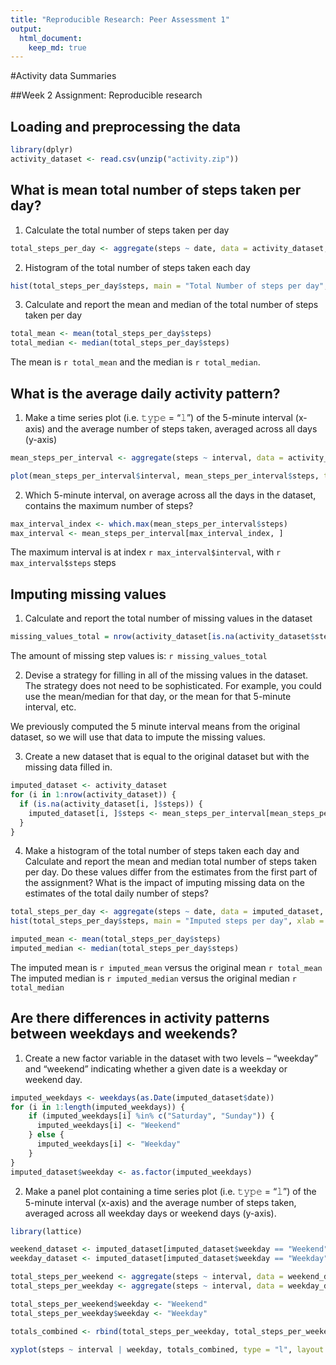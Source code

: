 ```yaml
---
title: "Reproducible Research: Peer Assessment 1"
output:
  html_document:
    keep_md: true
---
```

#Activity data Summaries

##Week 2 Assignment: Reproducible research

## Loading and preprocessing the data
```r
library(dplyr)
activity_dataset <- read.csv(unzip("activity.zip"))
```


## What is mean total number of steps taken per day?
1. Calculate the total number of steps taken per day
```r
total_steps_per_day <- aggregate(steps ~ date, data = activity_dataset, sum, na.rm = TRUE)
```

2. Histogram of the total number of steps taken each day
```r
hist(total_steps_per_day$steps, main = "Total Number of steps per day", xlab = "Total steps per day", ylab = "Frequency", col = "blue")

```

3. Calculate and report the mean and median of the total number of steps taken per day
```r
total_mean <- mean(total_steps_per_day$steps)
total_median <- median(total_steps_per_day$steps)
```
The mean is `r total_mean` and the median is `r total_median`.

## What is the average daily activity pattern?
1. Make a time series plot (i.e. 𝚝𝚢𝚙𝚎 = "𝚕") of the 5-minute interval (x-axis) and the average number of steps taken, averaged across all days (y-axis)
```r
mean_steps_per_interval <- aggregate(steps ~ interval, data = activity_dataset, mean, na.rm = TRUE)

plot(mean_steps_per_interval$interval, mean_steps_per_interval$steps, type = "l", main = "Average number of steps taken", xlab = "Interval", ylab = "Average Steps", col = "blue")
```

2. Which 5-minute interval, on average across all the days in the dataset, contains the maximum number of steps?
```r
max_interval_index <- which.max(mean_steps_per_interval$steps)
max_interval <- mean_steps_per_interval[max_interval_index, ]
```
The maximum interval is at index `r max_interval$interval`, with `r max_interval$steps` steps

## Imputing missing values
1. Calculate and report the total number of missing values in the dataset
```r
missing_values_total = nrow(activity_dataset[is.na(activity_dataset$steps), ])
```
The amount of missing step values is: `r missing_values_total`

2. Devise a strategy for filling in all of the missing values in the dataset. The strategy does not need to be sophisticated. For example, you could use the mean/median for that day, or the mean for that 5-minute interval, etc.

We previously computed the 5 minute interval means from the original dataset, so we will use that data to impute the missing values.

3. Create a new dataset that is equal to the original dataset but with the missing data filled in.
```r
imputed_dataset <- activity_dataset
for (i in 1:nrow(activity_dataset)) {
  if (is.na(activity_dataset[i, ]$steps)) {
    imputed_dataset[i, ]$steps <- mean_steps_per_interval[mean_steps_per_interval$interval == activity_dataset$interval[i], ]$steps
  }
}
```
4. Make a histogram of the total number of steps taken each day and Calculate and report the mean and median total number of steps taken per day. Do these values differ from the estimates from the first part of the assignment? What is the impact of imputing missing data on the estimates of the total daily number of steps?
```r
total_steps_per_day <- aggregate(steps ~ date, data = imputed_dataset, sum, na.rm = TRUE)
hist(total_steps_per_day$steps, main = "Imputed steps per day", xlab = "Total steps per day", col = "blue")

imputed_mean <- mean(total_steps_per_day$steps)
imputed_median <- median(total_steps_per_day$steps)
```
The imputed mean is `r imputed_mean` versus the original mean `r total_mean`
The imputed median is `r imputed_median` versus the original median `r total_median`

## Are there differences in activity patterns between weekdays and weekends?
1. Create a new factor variable in the dataset with two levels – “weekday” and “weekend” indicating whether a given date is a weekday or weekend day.
```r
imputed_weekdays <- weekdays(as.Date(imputed_dataset$date))
for (i in 1:length(imputed_weekdays)) {
    if (imputed_weekdays[i] %in% c("Saturday", "Sunday")) {
      imputed_weekdays[i] <- "Weekend"
    } else { 
      imputed_weekdays[i] <- "Weekday"
    }
}
imputed_dataset$weekday <- as.factor(imputed_weekdays)
```
2. Make a panel plot containing a time series plot (i.e. 𝚝𝚢𝚙𝚎 = "𝚕") of the 5-minute interval (x-axis) and the average number of steps taken, averaged across all weekday days or weekend days (y-axis). 

```r
library(lattice)

weekend_dataset <- imputed_dataset[imputed_dataset$weekday == "Weekend", ]
weekday_dataset <- imputed_dataset[imputed_dataset$weekday == "Weekday", ]

total_steps_per_weekend <- aggregate(steps ~ interval, data = weekend_dataset, mean, na.rm = TRUE)
total_steps_per_weekday <- aggregate(steps ~ interval, data = weekday_dataset, mean, na.rm = TRUE)

total_steps_per_weekend$weekday <- "Weekend"
total_steps_per_weekday$weekday <- "Weekday"

totals_combined <- rbind(total_steps_per_weekday, total_steps_per_weekend)

xyplot(steps ~ interval | weekday, totals_combined, type = "l", layout = c(1, 2), xlab = "Interval", ylab = "Steps Amount")

```




